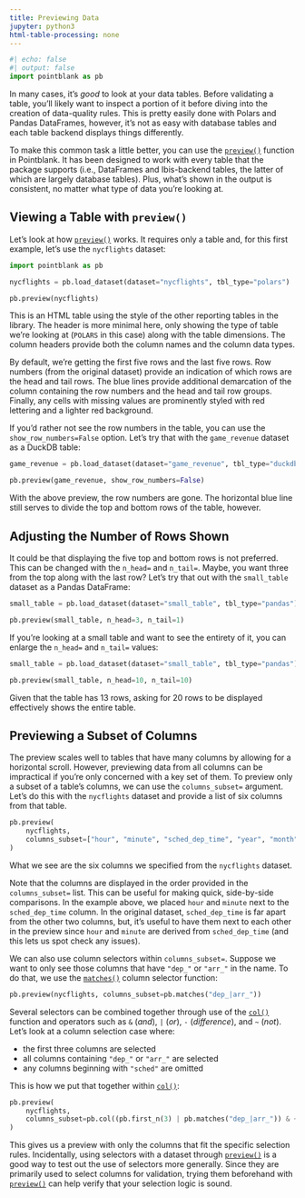 ```yaml
---
title: Previewing Data
jupyter: python3
html-table-processing: none
---
```


```python
#| echo: false
#| output: false
import pointblank as pb
```

In many cases, it's *good* to look at your data tables. Before validating a table, you'll likely
want to inspect a portion of it before diving into the creation of data-quality rules. This is
pretty easily done with Polars and Pandas DataFrames, however, it's not as easy with database tables
and each table backend displays things differently.

To make this common task a little better, you can use the
[`preview()`](https://posit-dev.github.io/pointblank/reference/preview.html) function in Pointblank.
It has been designed to work with every table that the package supports (i.e., DataFrames and
Ibis-backend tables, the latter of which are largely database tables). Plus, what's shown in the
output is consistent, no matter what type of data you're looking at.

## Viewing a Table with `preview()`

Let's look at how [`preview()`](https://posit-dev.github.io/pointblank/reference/preview.html)
works. It requires only a table and, for this first example, let's use the `nycflights` dataset:

```python
import pointblank as pb

nycflights = pb.load_dataset(dataset="nycflights", tbl_type="polars")

pb.preview(nycflights)
```

This is an HTML table using the style of the other reporting tables in the library. The header is
more minimal here, only showing the type of table we're looking at (`POLARS` in this case) along
with the table dimensions. The column headers provide both the column names and the column data
types.

By default, we're getting the first five rows and the last five rows. Row numbers (from the original
dataset) provide an indication of which rows are the head and tail rows. The blue lines provide
additional demarcation of the column containing the row numbers and the head and tail row groups.
Finally, any cells with missing values are prominently styled with red lettering and a lighter red
background.

If you'd rather not see the row numbers in the table, you can use the `show_row_numbers=False`
option. Let's try that with the `game_revenue` dataset as a DuckDB table:

```python
game_revenue = pb.load_dataset(dataset="game_revenue", tbl_type="duckdb")

pb.preview(game_revenue, show_row_numbers=False)
```

With the above preview, the row numbers are gone. The horizontal blue line still serves to divide
the top and bottom rows of the table, however.

## Adjusting the Number of Rows Shown

It could be that displaying the five top and bottom rows is not preferred. This can be changed with
the `n_head=` and `n_tail=`. Maybe, you want three from the top along with the last row? Let's try
that out with the `small_table` dataset as a Pandas DataFrame:

```python
small_table = pb.load_dataset(dataset="small_table", tbl_type="pandas")

pb.preview(small_table, n_head=3, n_tail=1)
```

If you're looking at a small table and want to see the entirety of it, you can enlarge the `n_head=`
and `n_tail=` values:

```python
small_table = pb.load_dataset(dataset="small_table", tbl_type="pandas")

pb.preview(small_table, n_head=10, n_tail=10)
```

Given that the table has 13 rows, asking for 20 rows to be displayed effectively shows the entire
table.

## Previewing a Subset of Columns

The preview scales well to tables that have many columns by allowing for a horizontal scroll.
However, previewing data from all columns can be impractical if you're only concerned with a key set
of them. To preview only a subset of a table's columns, we can use the `columns_subset=` argument.
Let's do this with the `nycflights` dataset and provide a list of six columns from that table.

```python
pb.preview(
    nycflights,
    columns_subset=["hour", "minute", "sched_dep_time", "year", "month", "day"]
)
```

What we see are the six columns we specified from the `nycflights` dataset.

Note that the columns are displayed in the order provided in the `columns_subset=` list. This can be
useful for making quick, side-by-side comparisons. In the example above, we placed `hour` and
`minute` next to the `sched_dep_time` column. In the original dataset, `sched_dep_time` is far
apart from the other two columns, but, it's useful to have them next to each other in the preview
since `hour` and `minute` are derived from `sched_dep_time` (and this lets us spot check any
issues).

We can also use column selectors within `columns_subset=`. Suppose we want to only see those columns
that have `"dep_"` or `"arr_"` in the name. To do that, we use the
[`matches()`](https://posit-dev.github.io/pointblank/reference/matches.html) column selector
function:

```python
pb.preview(nycflights, columns_subset=pb.matches("dep_|arr_"))
```

Several selectors can be combined together through use of the
[`col()`](https://posit-dev.github.io/pointblank/reference/col.html) function and operators such as
`&` (*and*), `|` (*or*), `-` (*difference*), and `~` (*not*). Let's look at a column selection case
where:

- the first three columns are selected
- all columns containing `"dep_"` or `"arr_"` are selected
- any columns beginning with `"sched"` are omitted

This is how we put that together within
[`col()`](https://posit-dev.github.io/pointblank/reference/col.html):

```python
pb.preview(
    nycflights,
    columns_subset=pb.col((pb.first_n(3) | pb.matches("dep_|arr_")) & ~ pb.starts_with("sched"))
)
```

This gives us a preview with only the columns that fit the specific selection rules. Incidentally,
using selectors with a dataset through
[`preview()`](https://posit-dev.github.io/pointblank/reference/preview.html) is a good way to test
out the use of selectors more generally. Since they are primarily used to select columns for
validation, trying them beforehand with
[`preview()`](https://posit-dev.github.io/pointblank/reference/preview.html) can help verify that
your selection logic is sound.
